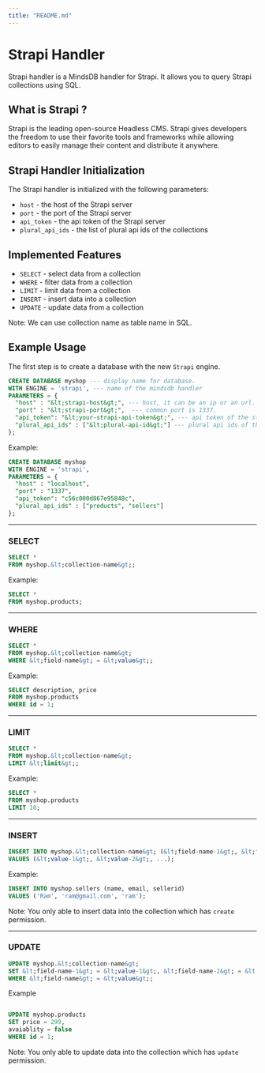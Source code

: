 ```yaml
---
title: "README.md"
---
```


# Strapi Handler

Strapi handler is a MindsDB handler for Strapi. It allows you to query Strapi collections using SQL.

## What is Strapi ?

Strapi is the leading open-source Headless CMS. Strapi gives developers the freedom to use their favorite tools and frameworks while allowing editors to easily manage their content and distribute it anywhere.

## Strapi Handler Initialization

The Strapi handler is initialized with the following parameters:

- `host` - the host of the Strapi server
- `port` - the port of the Strapi server
- `api_token` - the api token of the Strapi server
- `plural_api_ids` - the list of plural api ids of the collections

## Implemented Features

- `SELECT` - select data from a collection
- `WHERE` - filter data from a collection
- `LIMIT` - limit data from a collection
- `INSERT` - insert data into a collection
- `UPDATE` - update data from a collection

Note: We can use collection name as table name in SQL.

## Example Usage

The first step is to create a database with the new `Strapi` engine.

```sql
CREATE DATABASE myshop --- display name for database.
WITH ENGINE = 'strapi', --- name of the mindsdb handler
PARAMETERS = {
  "host" : "&lt;strapi-host&gt;", --- host, it can be an ip or an url.
  "port" : "&lt;strapi-port&gt;",  --- common port is 1337.
  "api_token": "&lt;your-strapi-api-token&gt;", --- api token of the strapi server.
  "plural_api_ids" : ["&lt;plural-api-id&gt;"] --- plural api ids of the collections.
};
```

Example:

```sql
CREATE DATABASE myshop
WITH ENGINE = 'strapi',
PARAMETERS = {
  "host" : "localhost",
  "port" : "1337",
  "api_token": "c56c000d867e95848c",
  "plural_api_ids" : ["products", "sellers"]
};
```

---

### SELECT

```sql
SELECT *
FROM myshop.&lt;collection-name&gt;;
```

Example:

```sql
SELECT *
FROM myshop.products;
```

---

### WHERE

```sql
SELECT *
FROM myshop.&lt;collection-name&gt;
WHERE &lt;field-name&gt; = &lt;value&gt;;
```

Example:

```sql
SELECT description, price
FROM myshop.products
WHERE id = 1;
```

---

### LIMIT

```sql
SELECT *
FROM myshop.&lt;collection-name&gt;
LIMIT &lt;limit&gt;;
```

Example:

```sql
SELECT *
FROM myshop.products
LIMIT 10;
```

---

### INSERT

```sql
INSERT INTO myshop.&lt;collection-name&gt; (&lt;field-name-1&gt;, &lt;field-name-2&gt;, ...)
VALUES (&lt;value-1&gt;, &lt;value-2&gt;, ...);
```

Example:

```sql
INSERT INTO myshop.sellers (name, email, sellerid)
VALUES ('Ram', 'ram@gmail.com', 'ram');
```

Note: You only able to insert data into the collection which has `create` permission.

---

### UPDATE

```sql
UPDATE myshop.&lt;collection-name&gt;
SET &lt;field-name-1&gt; = &lt;value-1&gt;, &lt;field-name-2&gt; = &lt;value-2&gt;, ...
WHERE &lt;field-name&gt; = &lt;value&gt;;
```

Example

```sql

UPDATE myshop.products
SET price = 299,
avaiablity = false
WHERE id = 1;
```

Note: You only able to update data into the collection which has `update` permission.
